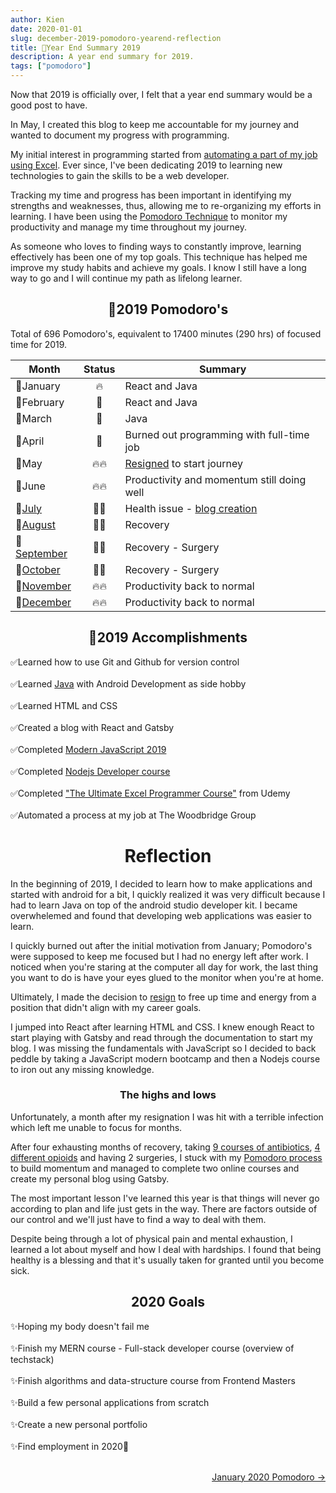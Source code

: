 ```yaml
---
author: Kien
date: 2020-01-01
slug: december-2019-pomodoro-yearend-reflection
title: 🍅Year End Summary 2019
description: A year end summary for 2019.
tags: ["pomodoro"]
---
```



Now that 2019 is officially over, I felt that a year end summary would be a good post to have.

In May, I created this blog to keep me accountable for my journey and wanted to document my progress with programming.

My initial interest in programming started from [automating a part of my job using Excel](/029-automated-job-process/). Ever since, I've been dedicating 2019 to learning new technologies to gain the skills to be a web developer.

Tracking my time and progress has been important in identifying my strengths and weaknesses, thus, allowing me to re-organizing my efforts in learning. I have been using the
[Pomodoro Technique](/022-pomodoro-technique) to monitor my productivity and manage my time throughout my journey.

As someone who loves to finding ways to constantly improve, learning effectively has been one of my top goals. This technique has helped me improve my study habits and achieve my goals. I know I still have a long way to go and I will continue my path as lifelong learner.

## <center>🍅2019 Pomodoro's </center>

Total of 696 Pomodoro's, equivalent to 17400 minutes (290 hrs) of focused time for 2019.

<Bar />

| Month                                        | Status | Summary                                                         |
| -------------------------------------------- | :----: | --------------------------------------------------------------- |
| 🍅January                                    |   🔥   | React and Java                                                  |
| 🍅February                                   |   🧯   | React and Java                                                  |
| 🍅March                                      |   🧯   | Java                                                            |
| 🍅April                                      |   🧯   | Burned out programming with full-time job                       |
| 🍅May                                        |  🔥🔥  | [Resigned](/040-new-chapter-2019/) to start journey             |
| 🍅June                                       |  🔥🔥  | Productivity and momentum still doing well                      |
| 🍅[July](/049-july-2019-pomodoro/)           |  🏥💊  | Health issue - [blog creation](/048-Gatsby-blog-transfer-2019/) |
| 🍅[August](/054-august-2019-pomodoro/)       |  🏥💊  | Recovery                                                        |
| 🍅[September](/055-september-2019-pomodoro/) |  🏥💊  | Recovery - Surgery                                              |
| 🍅[October](/061-october-2019-pomodoro/)     |  🏥💊  | Recovery - Surgery                                              |
| 🍅[November](/063-november-2019-pomodoro/)   |  🔥🔥  | Productivity back to normal                                     |
| 🍅[December](/076-december-2019-pomodoro/)   |  🔥🔥  | Productivity back to normal                                     |

## <center>📃2019 Accomplishments </center>

✅Learned how to use Git and Github for version control<br></br>
✅Learned [Java](/tags/java/) with Android Development as side hobby<br></br>
✅Learned HTML and CSS <br></br>
✅Created a blog with React and Gatsby <br></br>
✅Completed <a href="https://www.udemy.com/certificate/UC-RIO305CO/" target="_blank">Modern JavaScript 2019</a><br></br>
✅Completed <a href="https://www.udemy.com/certificate/UC-YMFEZRDR/" target="_blank">Nodejs Developer course</a> <br></br>
✅Completed <a href="https://www.udemy.com/course/ultimate-excel-programmer/" target="_blank">"The Ultimate Excel Programmer Course"</a> from Udemy <br></br>
✅Automated a process at my job at The Woodbridge Group

# <center>Reflection</center>

In the beginning of 2019, I decided to learn how to make applications and started with android for a bit, I quickly realized it was very difficult because I had to learn Java on top of the android studio developer kit. I became overwhelemed and found that developing web applications was easier to learn.

I quickly burned out after the initial motivation from January; Pomodoro's were supposed to keep me focused but I had no energy left after work. I noticed when you're staring at the computer all day for work, the last thing you want to do is have your eyes glued to the monitor when you're at home.

Ultimately, I made the decision to [resign](/040-new-chapter-2019/) to free up time and energy from a position that didn't align with my career goals.

I jumped into React after learning HTML and CSS. I knew enough React to start playing with Gatsby and read through the documentation to start my blog. I was missing the fundamentals with JavaScript so I decided to back peddle by taking a JavaScript modern bootcamp and then a Nodejs course to iron out any missing knowledge.

### <center>The highs and lows</center>

Unfortunately, a month after my resignation I was hit with a terrible infection which left me unable to focus for months.

After four exhausting months of recovery, taking [9 courses of antibiotics](/tags/biochemistry/), [4 different opioids](/062-opioids/) and having 2 surgeries, I stuck with my <a href="https://dev.to/kdang/trust-the-process-the-pomodoro-technique-2a37" target="_blank">Pomodoro process</a> to build momentum and managed to complete two online courses and create my personal blog using Gatsby.

The most important lesson I've learned this year is that things will never go according to plan and life just gets in the way. There are factors outside of our control and we'll just have to find a way to deal with them.

Despite being through a lot of physical pain and mental exhaustion, I learned a lot about myself and how I deal with hardships. I found that being healthy is a blessing and that it's usually taken for granted until you become sick.

## <center>2020 Goals </center>

✨Hoping my body doesn't fail me <br></br>
✨Finish my MERN course - Full-stack developer course (overview of techstack) <br></br>
✨Finish algorithms and data-structure course from Frontend Masters <br></br>
✨Build a few personal applications from scratch <br></br>
✨Create a new personal portfolio <br></br>
✨Find employment in 2020🤞<br></br>

<div align="right">
  <a href="/067-january-2020-pomodoro/">January 2020 Pomodoro &rarr;</a>
</div>
